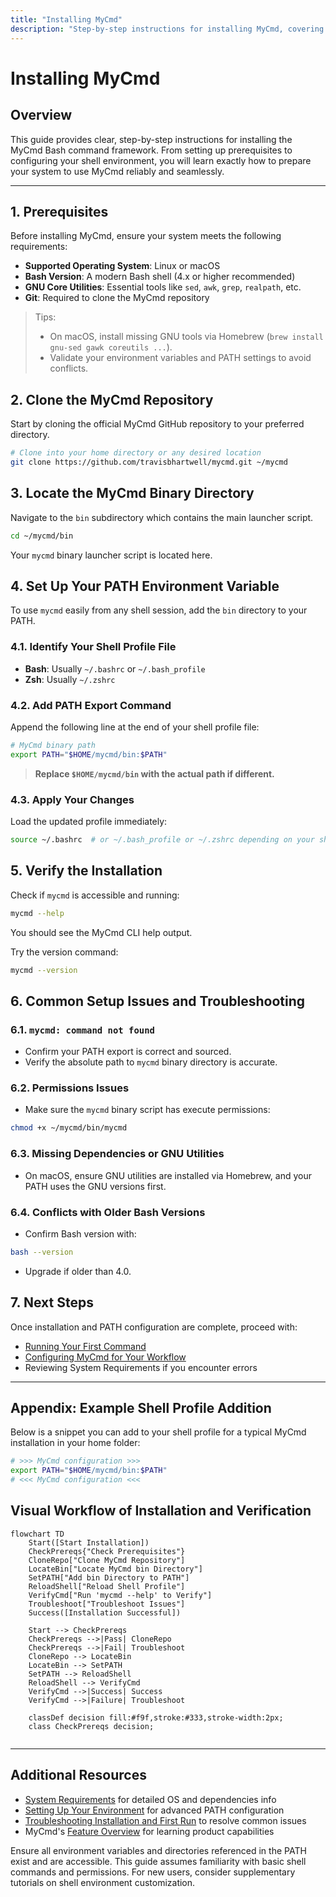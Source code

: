 ```yaml
---
title: "Installing MyCmd"
description: "Step-by-step instructions for installing MyCmd, covering prerequisites, setup script usage, and configuration of your PATH for smooth command-line access. This guide ensures a reliable baseline environment for using MyCmd."
---
```


# Installing MyCmd

## Overview
This guide provides clear, step-by-step instructions for installing the MyCmd Bash command framework. From setting up prerequisites to configuring your shell environment, you will learn exactly how to prepare your system to use MyCmd reliably and seamlessly.

---

## 1. Prerequisites
Before installing MyCmd, ensure your system meets the following requirements:

- **Supported Operating System**: Linux or macOS
- **Bash Version**: A modern Bash shell (4.x or higher recommended)
- **GNU Core Utilities**: Essential tools like `sed`, `awk`, `grep`, `realpath`, etc.
- **Git**: Required to clone the MyCmd repository

> Tips:
> - On macOS, install missing GNU tools via Homebrew (`brew install gnu-sed gawk coreutils ...`).
> - Validate your environment variables and PATH settings to avoid conflicts.


## 2. Clone the MyCmd Repository
Start by cloning the official MyCmd GitHub repository to your preferred directory.

```bash
# Clone into your home directory or any desired location
git clone https://github.com/travisbhartwell/mycmd.git ~/mycmd
```


## 3. Locate the MyCmd Binary Directory
Navigate to the `bin` subdirectory which contains the main launcher script.

```bash
cd ~/mycmd/bin
```

Your `mycmd` binary launcher script is located here.


## 4. Set Up Your PATH Environment Variable
To use `mycmd` easily from any shell session, add the `bin` directory to your PATH.

### 4.1. Identify Your Shell Profile File
- **Bash**: Usually `~/.bashrc` or `~/.bash_profile`
- **Zsh**: Usually `~/.zshrc`


### 4.2. Add PATH Export Command
Append the following line at the end of your shell profile file:

```bash
# MyCmd binary path
export PATH="$HOME/mycmd/bin:$PATH"
```

> **Replace `$HOME/mycmd/bin` with the actual path if different.**


### 4.3. Apply Your Changes
Load the updated profile immediately:

```bash
source ~/.bashrc  # or ~/.bash_profile or ~/.zshrc depending on your shell
```


## 5. Verify the Installation
Check if `mycmd` is accessible and running:

```bash
mycmd --help
```

You should see the MyCmd CLI help output.

Try the version command:

```bash
mycmd --version
```


## 6. Common Setup Issues and Troubleshooting

### 6.1. `mycmd: command not found`
- Confirm your PATH export is correct and sourced.
- Verify the absolute path to `mycmd` binary directory is accurate.

### 6.2. Permissions Issues
- Make sure the `mycmd` binary script has execute permissions:

```bash
chmod +x ~/mycmd/bin/mycmd
```

### 6.3. Missing Dependencies or GNU Utilities
- On macOS, ensure GNU utilities are installed via Homebrew, and your PATH uses the GNU versions first.

### 6.4. Conflicts with Older Bash Versions
- Confirm Bash version with:

```bash
bash --version
```

- Upgrade if older than 4.0.


## 7. Next Steps

Once installation and PATH configuration are complete, proceed with:

- [Running Your First Command](/getting-started/first-run-and-validation/first-command)
- [Configuring MyCmd for Your Workflow](/getting-started/configuration-troubleshooting/configuring-mycmd)
- Reviewing System Requirements if you encounter errors


---

## Appendix: Example Shell Profile Addition

Below is a snippet you can add to your shell profile for a typical MyCmd installation in your home folder:

```bash
# >>> MyCmd configuration >>>
export PATH="$HOME/mycmd/bin:$PATH"
# <<< MyCmd configuration <<<
```


## Visual Workflow of Installation and Verification

```mermaid
flowchart TD
    Start([Start Installation])
    CheckPrereqs{"Check Prerequisites"}
    CloneRepo["Clone MyCmd Repository"]
    LocateBin["Locate MyCmd bin Directory"]
    SetPATH["Add bin Directory to PATH"]
    ReloadShell["Reload Shell Profile"]
    VerifyCmd["Run 'mycmd --help' to Verify"]
    Troubleshoot["Troubleshoot Issues"]
    Success([Installation Successful])

    Start --> CheckPrereqs
    CheckPrereqs -->|Pass| CloneRepo
    CheckPrereqs -->|Fail| Troubleshoot
    CloneRepo --> LocateBin
    LocateBin --> SetPATH
    SetPATH --> ReloadShell
    ReloadShell --> VerifyCmd
    VerifyCmd -->|Success| Success
    VerifyCmd -->|Failure| Troubleshoot

    classDef decision fill:#f9f,stroke:#333,stroke-width:2px;
    class CheckPrereqs decision;
    
```


---

## Additional Resources
- [System Requirements](/getting-started/setup-prerequisites-installation/system-requirements) for detailed OS and dependencies info
- [Setting Up Your Environment](/getting-started/setup-prerequisites-installation/path-setup-post-install) for advanced PATH configuration
- [Troubleshooting Installation and First Run](/getting-started/configuration-troubleshooting/troubleshooting-setup) to resolve common issues
- MyCmd's [Feature Overview](/overview/product-introduction-value/feature-overview) for learning product capabilities


<Check>
Ensure all environment variables and directories referenced in the PATH exist and are accessible.
</Check>

<Note>
This guide assumes familiarity with basic shell commands and permissions.
For new users, consider supplementary tutorials on shell environment customization.
</Note>
